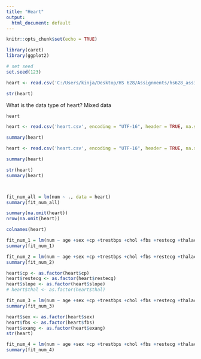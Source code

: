 ```yaml
---
title: "Heart"
output:
  html_document: default
---
```


```r
knitr::opts_chunk$set(echo = TRUE)
```

```r
library(caret)
library(ggplot2)

# set seed
set.seed(123)
```

```r
heart <- read.csv('C:/Users/kinja/Desktop/HS 628/Assignments/hs628_assign2/heart.csv', encoding = "UTF-16", header = TRUE)
```

```r
str(heart)
```

What is the data type of heart?
Mixed data

```r
heart
```

```r
heart <- read.csv('heart.csv', encoding = "UTF-16", header = TRUE, na.string="?")
```


```r
summary(heart)
```

```r
heart <- read.csv('heart.csv', encoding = "UTF-16", header = TRUE, na.string=c("?", "-9"))
```

```r
summary(heart)
```

```r
str(heart)
summary(heart)
```


```r

```

```r

```


```r
fit_num_all = lm(num ~ ., data = heart)
summary(fit_num_all)
```


```r
summary(na.omit(heart))
nrow(na.omit(heart))
```

```r
colnames(heart)
```


```r
fit_num_1 = lm(num ~ age +sex +cp +trestbps +chol +fbs +restecg +thalach +exang +oldpeak +slope +thal, data = heart)
summary(fit_num_1)
```



```r
fit_num_2 = lm(num ~ age +sex +cp +trestbps +chol +fbs +restecg +thalach +exang +oldpeak +slope, data = heart)
summary(fit_num_2)
```



```r
heart$cp <- as.factor(heart$cp)
heart$restecg <- as.factor(heart$restecg)
heart$slope <- as.factor(heart$slope)
# heart$thal <- as.factor(heart$thal)
```


```r
fit_num_3 = lm(num ~ age +sex +cp +trestbps +chol +fbs +restecg +thalach +exang +oldpeak +slope, data = heart)
summary(fit_num_3)
```

```r
heart$sex <- as.factor(heart$sex)
heart$fbs <- as.factor(heart$fbs)
heart$exang <- as.factor(heart$exang)
str(heart)
```


```r
fit_num_4 = lm(num ~ age +sex +cp +trestbps +chol +fbs +restecg +thalach +exang +oldpeak +slope, data = heart)
summary(fit_num_4)
```



```r

```



```r

```



```r

```



```r

```


